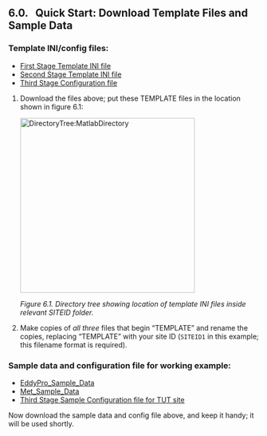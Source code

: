 ## 6.0. &nbsp; Quick Start: Download Template Files and Sample Data 

### Template INI/config files:
* <a href="https://github.com/CANFLUX/pipeline-documentation/raw/main/ini_templates/TEMPLATE_FirstStage.ini">First Stage Template INI file</a>
* <a href="https://github.com/CANFLUX/pipeline-documentation/raw/main/ini_templates/TEMPLATE_SecondStage.ini">Second Stage Template INI file</a>
* <a href="https://github.com/CANFLUX/pipeline-documentation/raw/main/ini_templates/TEMPLATE_config.yml">Third Stage Configuration file</a>


1. Download the files above; put these TEMPLATE files in the location shown in figure 6.1:

    <img src="images/directory_trees/DirectoryTree6a_short.jpg" alt="DirectoryTree:MatlabDirectory" width="350"/>

    *Figure 6.1. Directory tree showing location of template INI files inside relevant SITEID folder.*

2. Make copies of *all three* files that begin "TEMPLATE" and rename the copies, replacing "TEMPLATE" with your site ID (`SITEID1` in this example; this filename format is required). 

### Sample data and configuration file for working example:
* <a href="ini_templates_sample_data/eddypro_TUT_20240716_20240816_full_output.csv">EddyPro_Sample_Data</a>
* <a href="ini_templates_sample_data/TUT_MET">Met_Sample_Data</a>
* <a href="ini_template_sample_data/TUT_config.yml">Third Stage Sample Configuration file for TUT site</a>

Now download the sample data and config file above, and keep it handy; it will be used shortly.  


